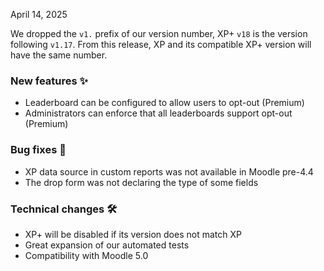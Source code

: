 
<ReleaseDate>April 14, 2025</ReleaseDate>

We dropped the `v1.` prefix of our version number, XP+ `v18` is the version following `v1.17`. From this release, XP and its compatible XP+ version will have the same number.

<h3>New features ✨</h3>

- Leaderboard can be configured to allow users to opt-out (Premium)
- Administrators can enforce that all leaderboards support opt-out (Premium)

<h3>Bug fixes 🐛</h3>

- XP data source in custom reports was not available in Moodle pre-4.4
- The drop form was not declaring the type of some fields

<h3>Technical changes 🛠</h3>

- XP+ will be disabled if its version does not match XP
- Great expansion of our automated tests
- Compatibility with Moodle 5.0